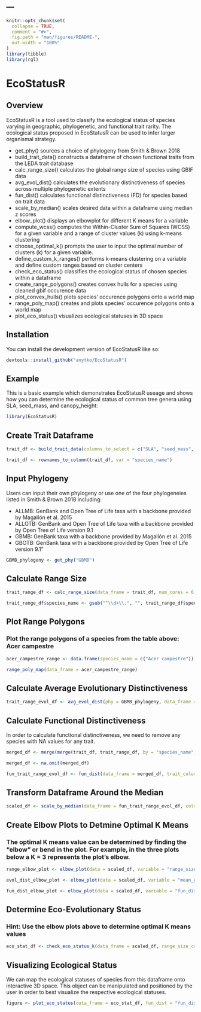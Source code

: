---
---

<!-- README.md is generated from README.Rmd. Please edit that file -->

```r
knitr::opts_chunk$set(
  collapse = TRUE,
  comment = "#>",
  fig.path = "man/figures/README-",
  out.width = "100%"
)
library(tibble)
library(rgl)
```

# EcoStatusR

<!-- badges: start -->
<!-- badges: end -->

## Overview

EcoStatusR is a tool used to classify the ecological status of species
varying in geographic, phylogenetic, and functional trait rarity. The
ecological status proposed in EcoStatusR can be used to infer larger
organismal strategy.

- get_phy() sources a choice of phylogeny from Smith & Brown 2018
- build_trait_data() constructs a dataframe of chosen functional traits
  from the LEDA trait database
- calc_range_size() calculates the global range size of species using
  GBIF data
- avg_evol_dist() calculates the evolutionary distinctiveness of species
  across multiple phylogenetic extents
- fun_dist() calculates functional distinctiveness (FD) for species
  based on trait data
- scale_by_median() scales desired data within a dataframe using median
  z scores
- elbow_plot() displays an elbowplot for different K means for a variable
- compute_wcss() computes the Within-Cluster Sum of Squares (WCSS) for a given variable and a range of cluster values (k) using k-means clustering
- choose_optimal_k() prompts the user to input the optimal number of clusters (k) for a given variable.
- define_custom_k_ranges() performs k-means clustering on a variable and define custom ranges based on cluster centers
- check_eco_status() classifies the ecological status of chosen species
  within a dataframe
- create_range_polygons() creates convex hulls for a species using cleaned gbif occurence data
- plot_convex_hulls() plots species' occurence polygons onto a world map
- range_poly_map() creates and plots species' occurence polygons onto a world map 
- plot_eco_status() visualizes ecological statuses in 3D space

## Installation

You can install the development version of EcoStatusR like so:

``` r
devtools::install_github("anytko/EcoStatusR")
```

## Example

This is a basic example which demonstrates EcoStatusR useage and shows
how you can determine the ecological status of common tree genera using SLA, seed_mass, and canopy_height:

``` r
library(EcoStatusR)
```

## Create Trait Dataframe
``` r
trait_df <- build_trait_data(columns_to_select = c("SLA", "seed_mass", "canopy_height"), genera = c("Acer_", "Pinus_", "Fraxinus_", "Quercus_", "Tsuga_", "Ulmus", "Populus", "Betula_"))

trait_df <- rownames_to_column(trait_df, var = "species_name")
```

## Input Phylogeny
Users can input their own phylogeny or use one of the four phylogeneies listed in Smith & Brown 2018 including: 

* ALLMB: GenBank and Open Tree of Life taxa with a backbone provided by Magallón et al. 2015
* ALLOTB: GenBank and Open Tree of Life taxa with a backbone provided by Open Tree of Life version 9.1
* GBMB: GenBank taxa with a backbone provided by Magallón et al. 2015
* GBOTB: GenBank taxa with a backbone provided by Open Tree of Life version 9.1"

``` r
GBMB_phylogeny <- get_phy("GBMB")
```

## Calculate Range Size
``` r
trait_range_df <- calc_range_size(data_frame = trait_df, num_cores = 6, gbif_limit = 2500)

trait_range_df$species_name <- gsub("^\\d+\\.", "", trait_range_df$species_name)
```


## Plot Range Polygons
### Plot the range polygons of a species from the table above: Acer campestre
```r
acer_campestre_range <- data.frame(species_name = c("Acer campestre"))

range_poly_map(data_frame = acer_campestre_range)

```


## Calculate Average Evolutionary Distinctiveness

``` r
trait_range_evol_df <- avg_evol_dist(phy = GBMB_phylogeny, data_frame = trait_range_df, num_cores = 6, time_slices = c(5, 10, 20, 35))
```

## Calculate Functional Distinctiveness
In order to calculate functional distinctiveness, we need to remove any species with NA values for any trait. 
``` r
merged_df <- merge(merge(trait_df, trait_range_df, by = "species_name", all = TRUE), trait_range_evol_df, by = "species_name", all = TRUE)

merged_df <- na.omit(merged_df)
```

``` r
fun_trait_range_evol_df <- fun_dist(data_frame = merged_df, trait_columns = c("SLA", "seed_mass", "canopy_height"))
```

## Transform Dataframe Around the Median
``` r
scaled_df <- scale_by_median(data_frame = fun_trait_range_evol_df, columns_chosen = c("range_size", "mean_evol_dist"))

```

## Create Elbow Plots to Detmine Optimal K Means
### The optimal K means value can be determined by finding the "elbow" or bend in the plot. For example, in the three plots below a K = 3 represents the plot's elbow.

``` r
range_elbow_plot <- elbow_plot(data = scaled_df, variable = "range_size")

```

``` r
evol_dist_elbow_plot <- elbow_plot(data = scaled_df, variable = "mean_evol_dist")

```

``` r
fun_dist_elbow_plot <- elbow_plot(data = scaled_df, variable = "fun_dist")
```


## Determine Eco-Evolutionary Status
### Hint: Use the elbow plots above to determine optimal K means values
``` r
eco_stat_df <- check_eco_status_k(data_frame = scaled_df, range_size_col = "range_size", mean_evol_dist_col = "mean_evol_dist", fun_dist_col = "fun_dist", range_size_k = 3, mean_evol_dist_k = 3, fun_dist_k = 3)
```



## Visualizing Ecological Status 

We can map the ecological statuses of species from this dataframe onto interactive 3D space. This object can be manipulated and positioned by the user in order to best visualize the respective ecological statuses. 


``` r
figure <- plot_eco_status(data_frame = eco_stat_df, fun_dist = "fun_dist", evol_dist = "mean_evol_dist", range_size = "range_size")
```


